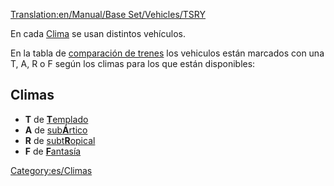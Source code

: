[[Translation:en/Manual/Base Set/Vehicles/TSRY]]

En cada [[es/Manual/Clima|Clima]] se usan distintos vehículos.

En la tabla de [[es/Manual/Base Set/Vehicles/Comparación de trenes|comparación de trenes]] los vehiculos están marcados con una T, A, R o F según los climas para los que están disponibles:

==Climas==

*'''T''' de [[es/Manual/Clima#Templado|'''T'''emplado]]
*'''A''' de [[es/Manual/Clima#Subártico|sub'''Á'''rtico]]
*'''R''' de [[es/Manual/Clima#Subtropical|subt'''R'''opical]]
*'''F''' de [[es/Manual/Clima#Fantasía|'''F'''antasía]]

[[Category:es/Climas]]